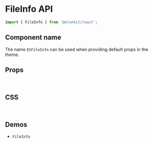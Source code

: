 
<Meta title="Components API/FileInfo" />

# FileInfo API

```js
import { FileInfo } from '@elonkit/react';
```

## Component name

The name `ESFileInfo` can be used when providing default props in the theme.

## Props

<TableInterface variant="props" name="FileInfoProps" />

<br />

## CSS

<TableInterface variant="css" name="FileInfoClasses" />

<br />

## Demos

<ul>
  <li>
    <LinkTo kind="components-fileinfo" story="demo">
      <code>FileInfo</code>
    </LinkTo>
  </li>
</ul>
